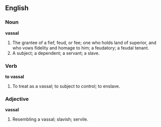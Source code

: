 ==English==

===Noun===

'''vassal'''

#The grantee of a fief, feud, or fee; one who holds land of superior, and who vows fidelity and homage to him; a feudatory; a feudal tenant.
#A subject; a dependent; a servant; a slave.

===Verb===

'''to vassal'''

#To treat as a vassal; to subject to control; to enslave.

===Adjective===

'''vassal'''

#Resembling a vassal; slavish; servile.